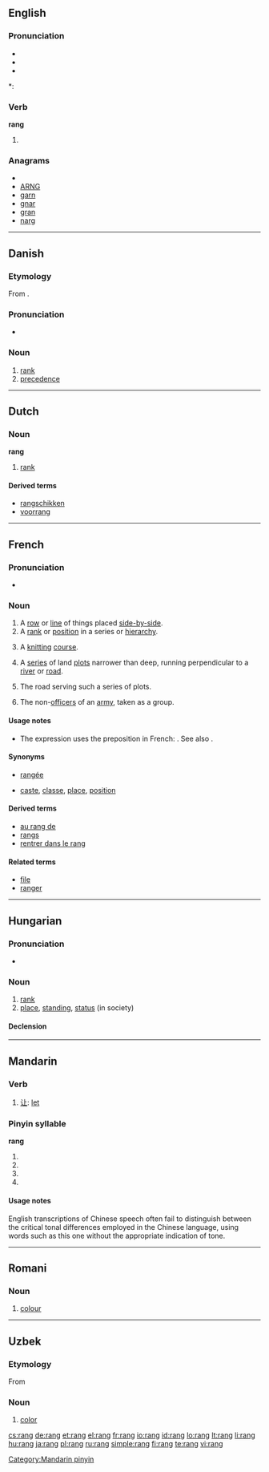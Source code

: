 {{also|rāng|ráng|rǎng|ràng}}
==English==

===Pronunciation===
* {{SAMPA|/"raN/}}
* {{IPA|/ˈɹæŋ/}}
* {{audio|en-us-rang.ogg|Audio (US)}}

*: {{rhymes|æŋ}}

===Verb===
'''rang'''

# {{past tense of| to [[ring]]}}

===Anagrams===
* {{alphagram|agnr}}
* [[ARNG#English|ARNG]]
* [[garn#English|garn]]
* [[gnar#English|gnar]]
* [[gran#English|gran]]
* [[narg#English|narg]]

----

==Danish==

===Etymology===
From {{etyl|fr|da}} {{term|rang|lang=fr}}.

===Pronunciation===
* {{IPA|/ranɡ/|[ʁɑŋˀ]|lang=da}}

===Noun===
{{da-noun|en|-}}

# [[rank]]
# [[precedence]]

----

==Dutch==

===Noun===
'''rang''' {{m}}

# [[rank]]

====Derived terms====
* [[rangschikken]]
* [[voorrang]]

----

==French==

===Pronunciation===
* {{audio|Fr-rang.ogg|audio}}

===Noun===
{{fr-noun|m}}

# A [[row]] or [[line]] of things placed [[side-by-side]].
# A [[rank]] or [[position]] in a series or [[hierarchy]].
# {{context|knitting|lang=fr}} A [[knitting]] [[course]].
# {{Canada|geography|lang=fr}} A [[series]] of land [[plot]]s narrower than deep, running perpendicular to a [[river]] or [[road]].
# {{Canada|geography|lang=fr}} The road serving such a series of plots.
# {{military|lang=fr}} {{uncountable}} The non-[[officer]]s of an [[army]], taken as a group.

====Usage notes====
* The expression {{term||in Xth rank}} uses the preposition {{term|à}} in French: {{term||au cinquième rang|in fifth place/rank}}. See also {{term|place}}.

====Synonyms====
* {{sense|a row or line}} [[rangée]] {{qualifier|objects only}}
* {{sense|a rank or position}} [[caste]], [[classe]],  [[place]], [[position]]

====Derived terms====
* [[au rang de]]
* [[rangs]] {{qualifier|plurale tantum}}
* [[rentrer dans le rang]]

====Related terms====
* [[file]]
* [[ranger]]

----

==Hungarian==

===Pronunciation===
* {{IPA|/ˈrɒŋg/|lang=hu}}

===Noun===
{{hu-noun|ok}}

# [[rank]]
# [[place]], [[standing]], [[status]] (in society)

====Declension====
{{hu-decl-ok|ran|g|ot}}{{hu-pos-otok|rang|j|jai}}

----

==Mandarin==

===Verb===
{{cmn-verb|p|pin=ràng|pint=rang4}}

# [[让]]: [[let]]

===Pinyin syllable===
'''rang'''

# {{nonstandard spelling of|lang=cmn|[[rāng]]}}
# {{nonstandard spelling of|lang=cmn|[[ráng]]}}
# {{nonstandard spelling of|lang=cmn|[[rǎng]]}}
# {{nonstandard spelling of|lang=cmn|[[ràng]]}}

====Usage notes====
English transcriptions of Chinese speech often fail to distinguish between the critical tonal differences employed in the Chinese language, using words such as this one without the appropriate indication of tone.

[[Category:Mandarin pinyin]]

----

==Romani==

===Noun===
{{rom-noun|rang|m||}}

# [[colour]]

----

==Uzbek==

===Etymology===
From {{etyl|fa|uz}} {{term|رنگ|tr=rang|sc=Arab|lang=fa}}

===Noun===
{{uz-noun}}

# [[color]]

[[cs:rang]]
[[de:rang]]
[[et:rang]]
[[el:rang]]
[[fr:rang]]
[[io:rang]]
[[id:rang]]
[[lo:rang]]
[[lt:rang]]
[[li:rang]]
[[hu:rang]]
[[ja:rang]]
[[pl:rang]]
[[ru:rang]]
[[simple:rang]]
[[fi:rang]]
[[te:rang]]
[[vi:rang]]